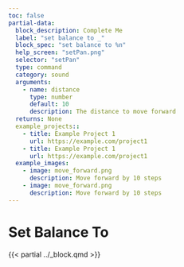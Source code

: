 ```yaml
---
toc: false
partial-data:
  block_description: Complete Me
  label: "set balance to _"
  block_spec: "set balance to %n"
  help_screen: "setPan.png"
  selector: "setPan"
  type: command
  category: sound
  arguments:
    - name: distance
      type: number
      default: 10
      description: The distance to move forward
  returns: None
  example_projects::
    - title: Example Project 1
      url: https://example.com/project1
    - title: Example Project 1
      url: https://example.com/project1
  example_images:
    - image: move_forward.png
      description: Move forward by 10 steps
    - image: move_forward.png
      description: Move forward by 10 steps
---
```


# Set Balance To {.unnumbered}

{{< partial ../_block.qmd >}}
